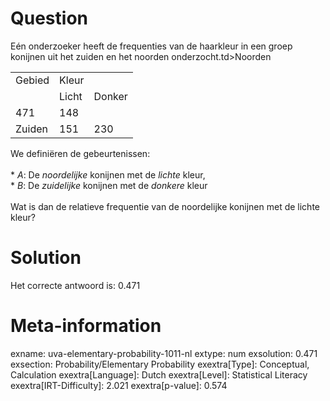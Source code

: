 Question
========

Eén onderzoeker heeft de frequenties van de haarkleur in een groep
konijnen uit het zuiden en het noorden onderzocht.td\>Noorden

  -------- ------- --------
  Gebied   Kleur   
           Licht   Donker
  471      148     
  Zuiden   151     230
  -------- ------- --------

We definiëren de gebeurtenissen:\
\
* *A*: De *noordelijke* konijnen met de *lichte* kleur,\
* *B*: De *zuidelijke* konijnen met de *donkere* kleur\
\
Wat is dan de relatieve frequentie van de noordelijke konijnen met de
lichte kleur?

Solution
========

Het correcte antwoord is: 0.471

Meta-information
================
exname: uva-elementary-probability-1011-nl
extype: num
exsolution: 0.471
exsection: Probability/Elementary Probability
exextra[Type]: Conceptual, Calculation
exextra[Language]: Dutch
exextra[Level]: Statistical Literacy
exextra[IRT-Difficulty]: 2.021
exextra[p-value]: 0.574
